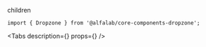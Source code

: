 

<Meta
    title='Компоненты/Dropzone'
    component={Dropzone}
/>


<!-- Canvas -->

<Story name='Dropzone'>
    <Dropzone
        error={boolean('error', false)}
        overlayVisible={boolean('overlayVisible', false)}
        onDrop={action('onDrop')}
    >
        <Container>
            <span>children</span>
        </Container>
    </Dropzone>
</Story>


<!-- Docs -->

<ComponentHeader
    name='Dropzone'
    version={version}
    package='@alfalab/core-components-dropzone'
    stage={1}
/>

```tsx
import { Dropzone } from '@alfalab/core-components-dropzone';
```

<Tabs
  description={<Description />}
  props={<Props of={Dropzone} />}
/>